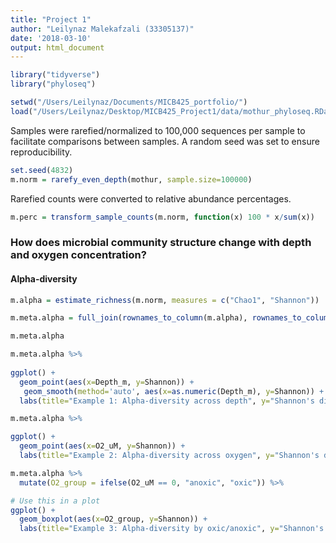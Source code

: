 ```yaml
---
title: "Project 1"
author: "Leilynaz Malekafzali (33305137)"
date: '2018-03-10'
output: html_document
---
```


```r
library("tidyverse")
library("phyloseq")
```


```r
setwd("/Users/Leilynaz/Documents/MICB425_portfolio/")
load("/Users/Leilynaz/Desktop/MICB425_Project1/data/mothur_phyloseq.RData")
```

Samples were rarefied/normalized to 100,000 sequences per sample to facilitate comparisons between samples. A random seed was set to ensure reproducibility.
```r
set.seed(4832)
m.norm = rarefy_even_depth(mothur, sample.size=100000)
```

Rarefied counts were converted to relative abundance percentages.
```r
m.perc = transform_sample_counts(m.norm, function(x) 100 * x/sum(x))
```

### How does microbial community structure change with depth and oxygen concentration?
#### Alpha-diversity
```r
m.alpha = estimate_richness(m.norm, measures = c("Chao1", "Shannon"))

m.meta.alpha = full_join(rownames_to_column(m.alpha), rownames_to_column(data.frame(m.perc@sam_data)), by = "rowname")

m.meta.alpha
```

```r
m.meta.alpha %>% 
  
ggplot() +
  geom_point(aes(x=Depth_m, y=Shannon)) +
   geom_smooth(method='auto', aes(x=as.numeric(Depth_m), y=Shannon)) +
  labs(title="Example 1: Alpha-diversity across depth", y="Shannon's diversity index", x="Depth (m)")
```

```r
m.meta.alpha %>% 

ggplot() +
  geom_point(aes(x=O2_uM, y=Shannon)) +
  labs(title="Example 2: Alpha-diversity across oxygen", y="Shannon's diversity index", x="Oxygen (uM)")
```

```r
m.meta.alpha %>% 
  mutate(O2_group = ifelse(O2_uM == 0, "anoxic", "oxic")) %>% 

# Use this in a plot
ggplot() +
  geom_boxplot(aes(x=O2_group, y=Shannon)) +
  labs(title="Example 3: Alpha-diversity by oxic/anoxic", y="Shannon's diversity index", x="Oxygen")
```
